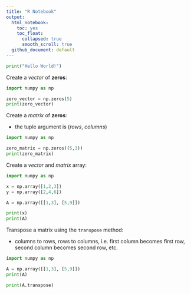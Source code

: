 ```yaml
---
title: "R Notebook"
output: 
  html_notebook:
    toc: yes
    toc_float:
      collapsed: true
      smooth_scroll: true
  github_document: default
---
```


```python
print("Hello World!")
```

Create a _vector_ of **zeros**:

```python
import numpy as np

zero_vector = np.zeros(5)
print(zero_vector)
```

Create a _matrix_ of **zeros**:

- the tuple argument is (_rows_, _columns_)

```python
import numpy as np

zero_matrix = np.zeros((5,3))
print(zero_matrix)
```

Create a _vector_ and _matrix_ array:

```python
import numpy as np

x = np.array([1,2,3])
y = np.array([2,4,6])

A = np.array([[1,3], [5,9]])

print(x)
print(A)
```

Transpose a matrix using the `transpose` method:

- columns to rows, rows to columns, i.e. first column becomes first row, second column becomes second row, etc.

```python
import numpy as np

A = np.array([[1,3], [5,9]])
print(A)

print(A.transpose)
```

